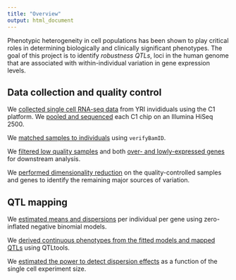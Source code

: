 ```yaml
---
title: "Overview"
output: html_document
---
```


Phenotypic heterogeneity in cell populations has been shown to play critical
roles in determining biologically and clinically significant phenotypes. The
goal of this project is to identify _robustness QTLs_, loci in the human genome
that are associated with within-individual variation in gene expression levels.

## Data collection and quality control

We [collected single cell RNA-seq data](data-collection.html) from YRI
invididuals using the C1 platform. We [pooled and sequenced](totals.html) each
C1 chip on an Illumina HiSeq 2500.

We [matched samples to individuals](identity.html) using `verifyBamID`.

We [filtered low quality samples](sampleqc.html) and both [over- and
 lowly-expressed genes](filter-gene.html) for downstream analysis.

We [performed dimensionality reduction](dim-reduction.html) on the
quality-controlled samples and genes to identify the remaining major sources of
variation.

## QTL mapping

We [estimated means and dispersions](zinb.html) per individual per gene using
zero-inflated negative binomial models.

We [derived continuous phenotypes from the fitted models and mapped
QTLs](qtl-mapping.html) using QTLtools.

We [estimated the power to detect dispersion effects](power.html) as a function
of the single cell experiment size.
